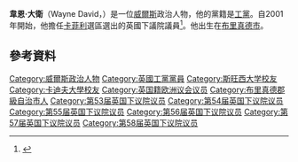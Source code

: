 {{noteTA
|1=zh-cn:韦恩·戴维;zh-hant:韋恩·大衛;
|2=zh-cn:戴维;zh-hant:大衛;
}}
'''韋恩·大衛'''（Wayne David，{{bd|1957年|7月1日}}）是一位[[威爾斯|威爾斯]]政治人物，他的黨籍是[[工黨_(英國)|工黨]]。自2001年開始，他擔任[[卡菲利_(英國國會選區)|卡菲利]]選區選出的英國下議院議員<ref>{{Cite web |url=http://www.publications.parliament.uk/pa/cm200102/cmhansrd/vo010627/debtext/10627-23.htm#column_717 |title=存档副本 |access-date=2016-03-06 |archive-date=2018-11-05 |archive-url=https://web.archive.org/web/20181105062236/https://publications.parliament.uk/pa/cm200102/cmhansrd/vo010627/debtext/10627-23.htm#column_717 |dead-url=no }}</ref>。他出生在[[布里真德市|布里真德市]]。
==參考資料==
{{Reflist}}

{{DEFAULTSORT:David, Wayne}}
[[Category:威爾斯政治人物|Category:威爾斯政治人物]]
[[Category:英國工黨黨員|Category:英國工黨黨員]]
[[Category:斯旺西大学校友|Category:斯旺西大学校友]]
[[Category:卡迪夫大學校友|Category:卡迪夫大學校友]]
[[Category:英国籍欧洲议会议员|Category:英国籍欧洲议会议员]]
[[Category:布里真德郡級自治市人|Category:布里真德郡級自治市人]]
[[Category:第53届英国下议院议员|Category:第53届英国下议院议员]]
[[Category:第54届英国下议院议员|Category:第54届英国下议院议员]]
[[Category:第55届英国下议院议员|Category:第55届英国下议院议员]]
[[Category:第56届英国下议院议员|Category:第56届英国下议院议员]]
[[Category:第57届英国下议院议员|Category:第57届英国下议院议员]]
[[Category:第58届英国下议院议员|Category:第58届英国下议院议员]]